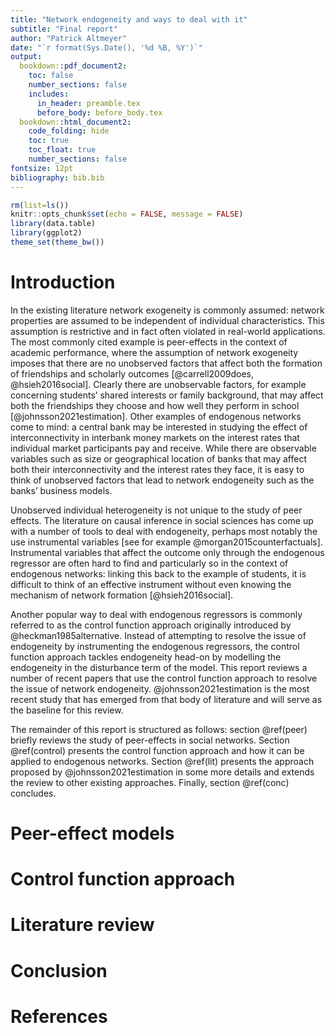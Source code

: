 ```yaml
---
title: "Network endogeneity and ways to deal with it"
subtitle: "Final report"
author: "Patrick Altmeyer"
date: "`r format(Sys.Date(), '%d %B, %Y')`"
output: 
  bookdown::pdf_document2:
    toc: false
    number_sections: false
    includes:
      in_header: preamble.tex
      before_body: before_body.tex
  bookdown::html_document2:
    code_folding: hide
    toc: true
    toc_float: true
    number_sections: false
fontsize: 12pt
bibliography: bib.bib
---
```


```r
rm(list=ls())
knitr::opts_chunk$set(echo = FALSE, message = FALSE)
library(data.table)
library(ggplot2)
theme_set(theme_bw())
```

\pagebreak

# Introduction

In the existing literature network exogeneity is commonly assumed: network properties are assumed to be independent of individual characteristics. This assumption is restrictive and in fact often violated in real-world applications. The most commonly cited example is peer-effects in the context of academic performance, where the assumption of network exogeneity imposes that there are no unobserved factors that affect both the formation of friendships and scholarly outcomes [@carrell2009does, @hsieh2016social]. Clearly there are unobservable factors, for example concerning students' shared interests or family background, that may affect both the friendships they choose and how well they perform in school [@johnsson2021estimation]. Other examples of endogenous networks come to mind: a central bank may be interested in studying the effect of interconnectivity in interbank money markets on the interest rates that individual market participants pay and receive. While there are observable variables such as size or geographical location of banks that may affect both their interconnectivity and the interest rates they face, it is easy to think of unobserved factors that lead to network endogeneity such as the banks' business models. 

Unobserved individual heterogeneity is not unique to the study of peer effects. The literature on causal inference in social sciences has come up with a number of tools to deal with endogeneity, perhaps most notably the use instrumental variables [see for example @morgan2015counterfactuals]. Instrumental variables that affect the outcome only through the endogenous regressor are often hard to find and particularly so in the context of endogenous networks: linking this back to the example of students, it is difficult to think of an effective instrument without even knowing the mechanism of network formation [@hsieh2016social]. 

Another popular way to deal with endogenous regressors is commonly referred to as the control function approach originally introduced by @heckman1985alternative. Instead of attempting to resolve the issue of endogeneity by instrumenting the endogenous regressors, the control function approach tackles endogeneity head-on by modelling the endogeneity in the disturbance term of the model. This report reviews a number of recent papers that use the control function approach to resolve the issue of network endogeneity. @johnsson2021estimation is the most recent study that has emerged from that body of literature and will serve as the baseline for this review.

The remainder of this report is structured as follows: section \@ref(peer) briefly reviews the study of peer-effects in social networks. Section \@ref(control) presents the control function approach and how it can be applied to endogenous networks. Section \@ref(lit) presents the approach proposed by @johnsson2021estimation in some more details and extends the review to other existing approaches. Finally, section \@ref(conc) concludes.

# Peer-effect models {#peer}

# Control function approach {#control}

# Literature review {#lit}

# Conclusion {#conc}

\pagebreak

# References 